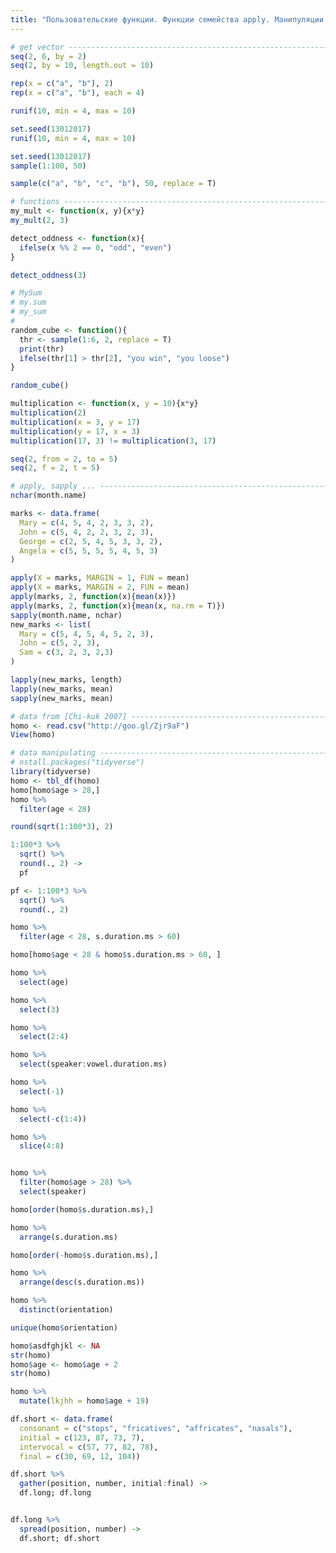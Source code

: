 ```yaml
---
title: "Пользовательские функции. Функции семейства apply. Манипуляции с данными. Пакет tidyverse"
---
```

```r
# get vector ----------------------------------------------------------------
seq(2, 6, by = 2)
seq(2, by = 10, length.out = 10)

rep(x = c("a", "b"), 2)
rep(x = c("a", "b"), each = 4)

runif(10, min = 4, max = 10)

set.seed(13012017)
runif(10, min = 4, max = 10)

set.seed(13012017)
sample(1:100, 50)

sample(c("a", "b", "c", "b"), 50, replace = T)

# functions ---------------------------------------------------------------
my_mult <- function(x, y){x*y}
my_mult(2, 3)

detect_oddness <- function(x){
  ifelse(x %% 2 == 0, "odd", "even")
}

detect_oddness(3)

# MySum
# my.sum
# my_sum
# 
random_cube <- function(){
  thr <- sample(1:6, 2, replace = T)
  print(thr)
  ifelse(thr[1] > thr[2], "you win", "you loose")
}

random_cube()

multiplication <- function(x, y = 10){x*y}
multiplication(2)
multiplication(x = 3, y = 17)
multiplication(y = 17, x = 3)
multiplication(17, 3) != multiplication(3, 17)

seq(2, from = 2, to = 5)
seq(2, f = 2, t = 5)

# apply, sapply ... -------------------------------------------------------
nchar(month.name)

marks <- data.frame(
  Mary = c(4, 5, 4, 2, 3, 3, 2),
  John = c(5, 4, 2, 2, 3, 2, 3),
  George = c(2, 5, 4, 5, 3, 3, 2),
  Angela = c(5, 5, 5, 5, 4, 5, 3)
)

apply(X = marks, MARGIN = 1, FUN = mean)
apply(X = marks, MARGIN = 2, FUN = mean)
apply(marks, 2, function(x){mean(x)})
apply(marks, 2, function(x){mean(x, na.rm = T)})
sapply(month.name, nchar)
new_marks <- list(
  Mary = c(5, 4, 5, 4, 5, 2, 3),
  John = c(5, 2, 3),
  Sam = c(3, 2, 3, 2,3)
)

lapply(new_marks, length)
lapply(new_marks, mean)
sapply(new_marks, mean)

# data from [Chi-kuk 2007] ------------------------------------------------
homo <- read.csv("http://goo.gl/Zjr9aF")
View(homo)

# data manipulating -------------------------------------------------------
# nstall.packages("tidyverse")
library(tidyverse)
homo <- tbl_df(homo)
homo[homo$age > 28,]
homo %>%
  filter(age < 28)

round(sqrt(1:100*3), 2)

1:100*3 %>% 
  sqrt() %>% 
  round(., 2) ->
  pf

pf <- 1:100*3 %>% 
  sqrt() %>% 
  round(., 2)

homo %>%
  filter(age < 28, s.duration.ms > 60)

homo[homo$age < 28 & homo$s.duration.ms > 60, ]

homo %>%
  select(age)

homo %>%
  select(3)

homo %>%
  select(2:4)

homo %>%
  select(speaker:vowel.duration.ms)

homo %>%
  select(-1)

homo %>%
  select(-c(1:4))

homo %>%
  slice(4:8)


homo %>%
  filter(homo$age > 28) %>% 
  select(speaker)

homo[order(homo$s.duration.ms),]

homo %>% 
  arrange(s.duration.ms)

homo[order(-homo$s.duration.ms),]

homo %>% 
  arrange(desc(s.duration.ms))

homo %>% 
  distinct(orientation)

unique(homo$orientation)

homo$asdfghjkl <- NA
str(homo)
homo$age <- homo$age + 2
str(homo)

homo %>% 
  mutate(lkjhh = homo$age + 19)

df.short <- data.frame(
  consonant = c("stops", "fricatives", "affricates", "nasals"),
  initial = c(123, 87, 73, 7),
  intervocal = c(57, 77, 82, 78),
  final = c(30, 69, 12, 104))

df.short %>%
  gather(position, number, initial:final) ->
  df.long; df.long


df.long %>%
  spread(position, number) ->
  df.short; df.short
```